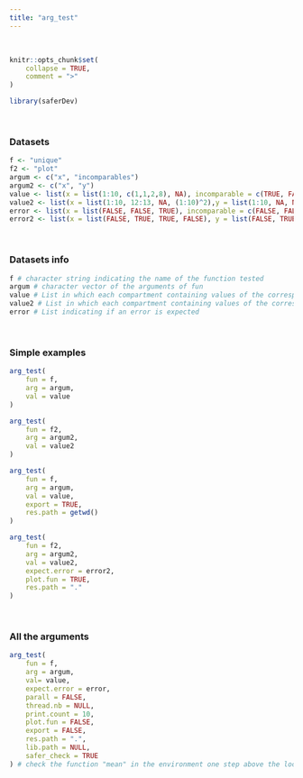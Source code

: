 ---
title: "arg_test"
---
<br>

```{r, include = FALSE}
knitr::opts_chunk$set(
    collapse = TRUE,
    comment = ">"
)
```

```{r setup}
library(saferDev)
```
<br>

### Datasets
```{r}
f <- "unique"
f2 <- "plot"
argum <- c("x", "incomparables")
argum2 <- c("x", "y")
value <- list(x = list(1:10, c(1,1,2,8), NA), incomparable = c(TRUE, FALSE, NA))
value2 <- list(x = list(1:10, 12:13, NA, (1:10)^2),y = list(1:10, NA, NA))
error <- list(x = list(FALSE, FALSE, TRUE), incomparable = c(FALSE, FALSE, TRUE))
error2 <- list(x = list(FALSE, TRUE, TRUE, FALSE), y = list(FALSE, TRUE, TRUE))
```
<br>

### Datasets info
```{r}
f # character string indicating the name of the function tested 
argum # character vector of the arguments of fun
value # List in which each compartment containing values of the corresponding argument in arg
value2 # List in which each compartment containing values of the corresponding argument2 in arg
error # List indicating if an error is expected
```
<br>

### Simple examples
```{r}
arg_test(
    fun = f, 
    arg = argum, 
    val = value
)

arg_test(
    fun = f2, 
    arg = argum2, 
    val = value2
)

arg_test(
    fun = f, 
    arg = argum, 
    val = value,
    export = TRUE,
    res.path = getwd()
)

arg_test(
    fun = f2, 
    arg = argum2, 
    val = value2,
    expect.error = error2,
    plot.fun = TRUE,
    res.path = "."
)
```
<br>

### All the arguments
```{r}
arg_test(
    fun = f, 
    arg = argum, 
    val= value, 
    expect.error = error, 
    parall = FALSE, 
    thread.nb = NULL, 
    print.count = 10, 
    plot.fun = FALSE, 
    export = FALSE, 
    res.path = ".", 
    lib.path = NULL,
    safer_check = TRUE
) # check the function "mean" in the environment one step above the local environment
```